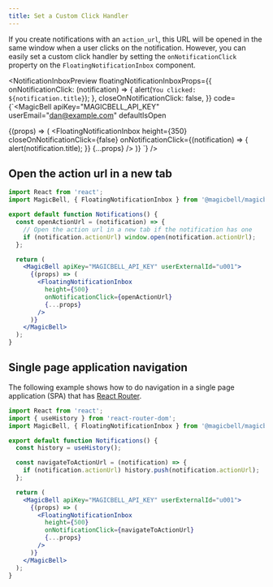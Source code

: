```yaml
---
title: Set a Custom Click Handler
---
```


If you create notifications with an `action_url`, this URL will be opened in the same window when a user clicks on the notification. However, you can easily set a custom click handler by setting the `onNotificationClick` property on the `FloatingNotificationInbox` component.

<NotificationInboxPreview
  floatingNotificationInboxProps={{
    onNotificationClick: (notification) => {
      alert(`You clicked: ${notification.title}`);
    },
    closeOnNotificationClick: false,
  }}
  code={`<MagicBell
  apiKey="MAGICBELL_API_KEY"
  userEmail="dan@example.com"
  defaultIsOpen
>
  {(props) => (
    <FloatingNotificationInbox
      height={350}
      closeOnNotificationClick={false}
      onNotificationClick={(notification) => {
        alert(notification.title);
      }}
      {...props}
    />
  )}
</MagicBell>
`}
/>

## Open the action url in a new tab

```jsx title=React
import React from 'react';
import MagicBell, { FloatingNotificationInbox } from '@magicbell/magicbell-react';

export default function Notifications() {
  const openActionUrl = (notification) => {
    // Open the action url in a new tab if the notification has one
    if (notification.actionUrl) window.open(notification.actionUrl);
  };

  return (
    <MagicBell apiKey="MAGICBELL_API_KEY" userExternalId="u001">
      {(props) => (
        <FloatingNotificationInbox
          height={500}
          onNotificationClick={openActionUrl}
          {...props}
        />
      )}
    </MagicBell>
  );
}
```

## Single page application navigation

The following example shows how to do navigation in a single page application (SPA) that has [React Router](https://reactrouter.com/web).

```jsx title=React
import React from 'react';
import { useHistory } from 'react-router-dom';
import MagicBell, { FloatingNotificationInbox } from '@magicbell/magicbell-react';

export default function Notifications() {
  const history = useHistory();

  const navigateToActionUrl = (notification) => {
    if (notification.actionUrl) history.push(notification.actionUrl);
  };

  return (
    <MagicBell apiKey="MAGICBELL_API_KEY" userExternalId="u001">
      {(props) => (
        <FloatingNotificationInbox
          height={500}
          onNotificationClick={navigateToActionUrl}
          {...props}
        />
      )}
    </MagicBell>
  );
}
```
